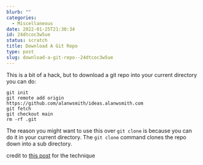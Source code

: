 ```yaml
---
blurb: ""
categories:
  - Miscellaneous
date: 2022-01-25T21:30:34
id: 24dtcoc3w5ue
status: scratch
title: Download A Git Repo
type: post
slug: download-a-git-repo--24dtcoc3w5ue
---
```


This is a bit of a hack, but to download a git repo into your current directory you can do:

```
git init 
git remote add origin https://github.com/alanwsmith/ideas.alanwsmith.com
git fetch 
git checkout main
rm -rf .git
```

The reason you might want to use this over `git clone` is because you can do it in your current directory. The `git clone` command clones the repo down into a sub directory. 

credit to [this post](https://www.quora.com/Why-would-you-download-a-git-repository-rather-than-clone-it-Is-this-a-sign-of-inexperience/answer/Oli-Us) for the technique 





